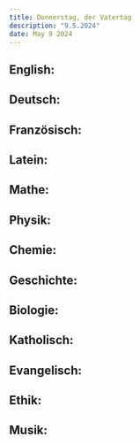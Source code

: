 ```yaml
---
title: Donnerstag, der Vatertag
description: "9.5.2024"
date: May 9 2024
---
```


## English: 
## Deutsch: 
## Französisch: 
## Latein: 
## Mathe: 
## Physik: 
## Chemie: 
## Geschichte: 
## Biologie: 
## Katholisch: 
## Evangelisch: 
## Ethik: 
## Musik: 